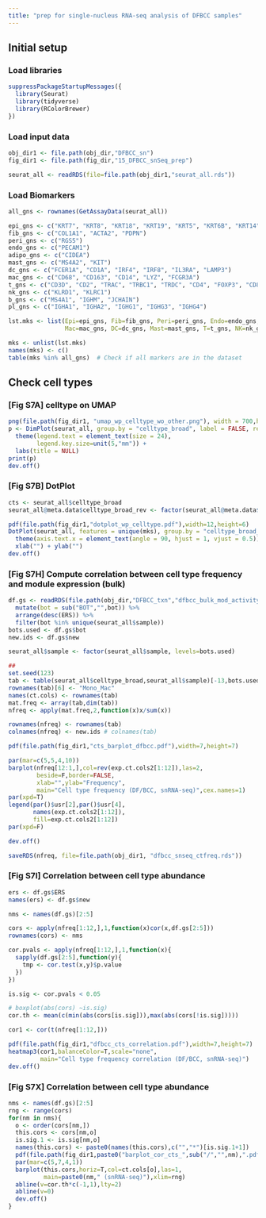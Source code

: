 ```yaml
---
title: "prep for single-nucleus RNA-seq analysis of DFBCC samples"
---
```


## Initial setup
### Load libraries
```r
suppressPackageStartupMessages({
  library(Seurat)
  library(tidyverse)
  library(RColorBrewer)
})
```

### Load input data
```r
obj_dir1 <- file.path(obj_dir,"DFBCC_sn")
fig_dir1 <- file.path(fig_dir,"15_DFBCC_snSeq_prep")

seurat_all <- readRDS(file=file.path(obj_dir1,"seurat_all.rds")) 
```

### Load Biomarkers
```r
all_gns <- rownames(GetAssayData(seurat_all))

epi_gns <- c("KRT7", "KRT8", "KRT18", "KRT19", "KRT5", "KRT6B", "KRT14", "KRT17")
fib_gns <- c("COL1A1", "ACTA2", "PDPN")
peri_gns <- c("RGS5")
endo_gns <- c("PECAM1")
adipo_gns <- c("CIDEA")
mast_gns <- c("MS4A2", "KIT")
dc_gns <- c("FCER1A", "CD1A", "IRF4", "IRF8", "IL3RA", "LAMP3")
mac_gns <- c("CD68", "CD163", "CD14", "LYZ", "FCGR3A")
t_gns <- c("CD3D", "CD2", "TRAC", "TRBC1", "TRDC", "CD4", "FOXP3", "CD8A", "GZMB", "GZMK")
nk_gns <- c("KLRD1", "KLRC1")
b_gns <- c("MS4A1", "IGHM", "JCHAIN")
pl_gns <- c("IGHA1", "IGHA2", "IGHG1", "IGHG3", "IGHG4")

lst.mks <- list(Epi=epi_gns, Fib=fib_gns, Peri=peri_gns, Endo=endo_gns, Adipo=adipo_gns,
                Mac=mac_gns, DC=dc_gns, Mast=mast_gns, T=t_gns, NK=nk_gns, B=b_gns, Pl=pl_gns)

mks <- unlist(lst.mks)
names(mks) <- c()
table(mks %in% all_gns)  # Check if all markers are in the dataset
```

## Check cell types
### [Fig S7A] celltype on UMAP
```r
png(file.path(fig_dir1, "umap_wp_celltype_wo_other.png"), width = 700,height = 700)
p <- DimPlot(seurat_all, group.by = "celltype_broad", label = FALSE, reduction = "umap", raster=FALSE, pt.size=0.1) +
  theme(legend.text = element_text(size = 24),
        legend.key.size=unit(5,"mm")) +
  labs(title = NULL)
print(p)
dev.off()
```

### [Fig S7B] DotPlot
```r
cts <- seurat_all$celltype_broad
seurat_all@meta.data$celltype_broad_rev <- factor(seurat_all@meta.data$celltype_broad,levels=rev(levels(cts)))

pdf(file.path(fig_dir1,"dotplot_wp_celltype.pdf"),width=12,height=6)
DotPlot(seurat_all, features = unique(mks), group.by = "celltype_broad_rev") +
  theme(axis.text.x = element_text(angle = 90, hjust = 1, vjust = 0.5)) +
  xlab("") + ylab("")
dev.off()

```

### [Fig S7H] Compute correlation between cell type frequency and module expression (bulk)
```r
df.gs <- readRDS(file.path(obj_dir,"DFBCC_txn","dfbcc_bulk_mod_activity.rds")) %>%
  mutate(bot = sub("BOT","",bot)) %>%
  arrange(desc(ERS)) %>%
  filter(bot %in% unique(seurat_all$sample))
bots.used <- df.gs$bot
new.ids <- df.gs$new

seurat_all$sample <- factor(seurat_all$sample, levels=bots.used)

##
set.seed(123)
tab <- table(seurat_all$celltype_broad,seurat_all$sample)[-13,bots.used]
rownames(tab)[6] <- "Mono_Mac"
names(ct.cols) <- rownames(tab)
mat.freq <- array(tab,dim(tab))
nfreq <- apply(mat.freq,2,function(x)x/sum(x))

rownames(nfreq) <- rownames(tab)
colnames(nfreq) <- new.ids # colnames(tab)  

pdf(file.path(fig_dir1,"cts_barplot_dfbcc.pdf"),width=7,height=7)

par(mar=c(5,5,4,10))
barplot(nfreq[12:1,],col=rev(exp.ct.cols2[1:12]),las=2,
        beside=F,border=FALSE,
        xlab="",ylab="Frequency",
        main="Cell type frequency (DF/BCC, snRNA-seq)",cex.names=1)
par(xpd=T)
legend(par()$usr[2],par()$usr[4],
       names(exp.ct.cols2[1:12]),
       fill=exp.ct.cols2[1:12])
par(xpd=F)

dev.off()
```

```r
saveRDS(nfreq, file=file.path(obj_dir1, "dfbcc_snseq_ctfreq.rds"))
```

### [Fig S7I] Correlation between cell type abundance
```r
ers <- df.gs$ERS
names(ers) <- df.gs$new

nms <- names(df.gs)[2:5]

cors <- apply(nfreq[1:12,],1,function(x)cor(x,df.gs[2:5]))
rownames(cors) <- nms

cor.pvals <- apply(nfreq[1:12,],1,function(x){
  sapply(df.gs[2:5],function(y){
    tmp <- cor.test(x,y)$p.value
  })
})

is.sig <- cor.pvals < 0.05

# boxplot(abs(cors) ~is.sig)
cor.th <- mean(c(min(abs(cors[is.sig])),max(abs(cors[!is.sig]))))

cor1 <- cor(t(nfreq[1:12,]))

pdf(file.path(fig_dir1,"dfbcc_cts_correlation.pdf"),width=7,height=7)
heatmap3(cor1,balanceColor=T,scale="none",
         main="Cell type frequency correlation (DF/BCC, snRNA-seq)")
dev.off()
```

### [Fig S7X] Correlation between cell type abundance
```r
nms <- names(df.gs)[2:5]
rng <- range(cors)
for(nm in nms){
  o <- order(cors[nm,])
  this.cors <- cors[nm,o]
  is.sig.1 <- is.sig[nm,o]
  names(this.cors) <- paste0(names(this.cors),c("","*")[is.sig.1+1])
  pdf(file.path(fig_dir1,paste0("barplot_cor_cts_",sub("/","",nm),".pdf")),width=4,height=7)
  par(mar=c(5,7,4,1))
  barplot(this.cors,horiz=T,col=ct.cols[o],las=1,
          main=paste0(nm," (snRNA-seq)"),xlim=rng)
  abline(v=cor.th*c(-1,1),lty=2)
  abline(v=0)
  dev.off()
}
```




